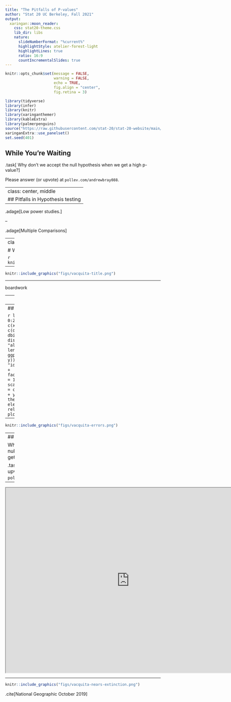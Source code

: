 ```yaml
---
title: "The Pitfalls of P-values"
author: "Stat 20 UC Berkeley, Fall 2021"
output:
  xaringan::moon_reader:
    css: stat20-theme.css
    lib_dir: libs
    nature:
      slideNumberFormat: "%current%"
      highlightStyle: atelier-forest-light
      highlightLines: true
      ratio: 16:9
      countIncrementalSlides: true
---
```


```r
knitr::opts_chunk$set(message = FALSE,
                      warning = FALSE,
                      echo = TRUE,
                      fig.align = "center",
                      fig.retina = 3)

library(tidyverse)
library(infer)
library(knitr)
library(xaringanthemer)
library(kableExtra)
library(palmerpenguins)
source("https://raw.githubusercontent.com/stat-20/stat-20-website/main/stat20-theme.R")
xaringanExtra::use_panelset()
set.seed(401)
```

## While You're Waiting

.task[
Why don't we accept the null hypothesis when we get a high p-value?
]

Please answer (or upvote) at `pollev.com/andrewbray088`.

---
class: center, middle
## Pitfalls in Hypothesis testing
--

.adage[Low power studies.]

--

.adage[Multiple Comparisons]

---
class: center

# What creature is this?

```r
knitr::include_graphics("figs/baby_vaquita.jpg")
```

---

```r
knitr::include_graphics("figs/vacquita-title.png")
```

---

boardwork

---
## Null Distribution

```r
library(ggplot2)
x1  <- 0:20
df <- data.frame(x = x1, y = dbinom(x1, 200, 0.05))
plot1 <- ggplot(df, aes(x = x, y = y)) + 
  geom_bar(stat = "identity", col = "white") + 
  scale_y_continuous(expand = c(0.01, 0)) + 
  xlab("x") + 
  ylab("Density") + 
  labs(title = "Null Distribution (Binom(200, .05)") + 
  theme(plot.title = element_text(size = rel(1.2), vjust = 1.5))
plot1
```

---
## Null and Alternative

```r
library(ggplot2)
x1  <- 0:20
df <- data.frame(x = c(x1, x1), 
                 y = c(dbinom(x1, 200, 0.05),
                        dbinom(x1, 150, 0.05)),
                 dist = rep(c("null", "alt"), 
                            each = length(x1)))
plot2 <- ggplot(df, aes(x = x, 
                        y = y)) + 
  geom_bar(stat = "identity", col = "white") + 
  facet_wrap(vars(dist),ncol = 1) +
  scale_y_continuous(expand = c(0.01, 0)) + 
  xlab("x") + 
  ylab("Density") + 
  theme(plot.title = element_text(size = rel(1.2), vjust = 1.5))
plot2
```

---


```r
knitr::include_graphics("figs/vacquita-errors.png")
```

---
## While You're Waiting

Why don't we accept the null hypothesis when we get a high p-value?

.task[
Please answer (or upvote) at `pollev.com/andrewbray088`.
]

---

<center>
<iframe src="https://embed.polleverywhere.com/discourses/JjragTI00m0nZhboRT3GQ?controls=none&short_poll=true" width="800px" height="600px"></iframe>
</center>

---

```r
knitr::include_graphics("figs/vacquita-nears-extinction.png")
```

.cite[National Geographic October 2019]